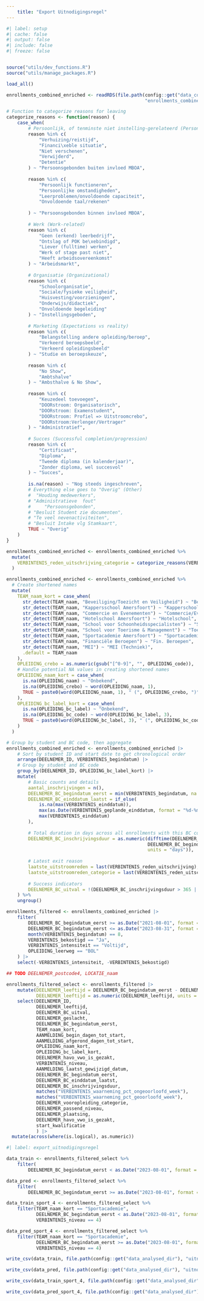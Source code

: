 ```yaml
---
    title: "Export Uitnodigingsregel"
---
```



```r
#| label: setup
#| cache: false
#| output: false
#| include: false
#| freeze: false


source("utils/dev_functions.R")
source("utils/manage_packages.R")

load_all()

```



```r

enrollments_combined_enriched <- readRDS(file.path(config::get("data_combined_dir"),
                                                   "enrollments_combined_enriched.rds"))

```


```r

# Function to categorize reasons for leaving
categorize_reasons <- function(reason) {
    case_when(
        # Persoonlijk, of tenminste niet instelling-gerelateerd (Personal reasons)
        reason %in% c(
            "Verhuizing/reistijd",
            "Financi\xeble situatie",
            "Niet verschenen",
            "Verwijderd",
            "Detentie"
        ) ~ "Persoonsgebonden buiten invloed MBOA",
        
        reason %in% c(
            "Persoonlijk functioneren",
            "Persoonlijke omstandigheden",
            "Leerproblemen/onvoldoende capaciteit",
            "Onvoldoende taal/rekenen"
            
        ) ~ "Persoonsgebonden binnen invloed MBOA",
        
        # Werk (Work-related)
        reason %in% c(
            "Geen (erkend) leerbedrijf",
            "Ontslag of POK be\xebindigd",
            "Liever (fulltime) werken",
            "Werk of stage past niet",
            "Heeft arbeidsovereenkomst"
        ) ~ "Arbeidsmarkt",
        
        # Organisatie (Organizational)
        reason %in% c(
            "Schoolorganisatie",
            "Sociale/fysieke veiligheid",
            "Huisvesting/voorzieningen",
            "Onderwijs/didactiek",
            "Onvoldoende begeleiding"
        ) ~ "Instellingsgeboden",
        
        # Marketing (Expectations vs reality)
        reason %in% c(
            "Belangstelling andere opleiding/beroep",
            "Verkeerd beroepsbeeld",
            "Verkeerd opleidingsbeeld"
        ) ~ "Studie en beroepskeuze",
        
        reason %in% c(
            "No Show", 
            "Ambtshalve"
        ) ~ "Ambsthalve & No Show",
        
        reason %in% c(
            "Keuzedeel toevoegen",
            "DOORstroom: Organisatorisch",
            "DOORstroom: Examenstudent",
            "DOORstroom: Profiel => Uitstroomcrebo",
            "DOORstroom:Verlenger/Vertrager"
        ) ~ "Administratief",
        
        # Succes (Successful completion/progression)
        reason %in% c(
            "Certificaat",
            "Diploma",
            "Tweede diploma (in kalenderjaar)",
            "Zonder diploma, wel succesvol"
        ) ~ "Succes",
        
        is.na(reason) ~ "Nog steeds ingeschreven",
        # Everything else goes to "Overig" (Other)
        #  "Houding medewerkers",
        # "Administratieve  fout"
        #     "Persoonsgebonden",
        # "Besluit Student zie documenten",
        # "Te veel nevenactiviteiten",
        # "Besluit Intake vlg Stamkaart",
        TRUE ~ "Overig"
    )
}

```

```r

enrollments_combined_enriched <- enrollments_combined_enriched %>%
  mutate(
    VERBINTENIS_reden_uitschrijving_categorie = categorize_reasons(VERBINTENIS_reden_uitschrijving)
  )

```

```r

enrollments_combined_enriched <- enrollments_combined_enriched %>%
  # Create shortened names
  mutate(
    TEAM_naam_kort = case_when(
      str_detect(TEAM_naam, "Beveiliging/Toezicht en Veiligheid") ~ "Beveiliging",
      str_detect(TEAM_naam, "Kappersschool Amersfoort") ~ "Kapperschool",
      str_detect(TEAM_naam, "Commercie en Evenementen") ~ "Commercie/Events",
      str_detect(TEAM_naam, "Hotelschool Amersfoort") ~ "Hotelschool",
      str_detect(TEAM_naam, "School voor Schoonheidsspecialisten") ~ "Schoonheid spec.",
      str_detect(TEAM_naam, "School voor Toerisme & Management") ~ "Toerisme & Mgt",
      str_detect(TEAM_naam, "Sportacademie Amersfoort") ~ "Sportacademie",
      str_detect(TEAM_naam, "Financiële Beroepen") ~ "Fin. Beroepen",
      str_detect(TEAM_naam, "MEI") ~ "MEI (Techniek)",
      .default = TEAM_naam
    ),
    OPLEIDING_crebo = as.numeric(gsub("[^0-9]", "", OPLEIDING_code)),
    # Handle potential NA values in creating shortened names
    OPLEIDING_naam_kort = case_when(
      is.na(OPLEIDING_naam) ~ "Onbekend",
      is.na(OPLEIDING_crebo) ~ word(OPLEIDING_naam, 1),
      TRUE ~ paste0(word(OPLEIDING_naam, 1), " (", OPLEIDING_crebo, ")")
    ),
    OPLEIDING_bc_label_kort = case_when(
      is.na(OPLEIDING_bc_label) ~ "Onbekend",
      is.na(OPLEIDING_bc_code) ~ word(OPLEIDING_bc_label, 3),
      TRUE ~ paste0(word(OPLEIDING_bc_label, 3), " (", OPLEIDING_bc_code, ")")
    )
  )

```



```r

# Group by student and BC code, then aggregate
enrollments_combined_enriched <- enrollments_combined_enriched |>
    # Sort by student ID and start date to get chronological order
    arrange(DEELNEMER_ID, VERBINTENIS_begindatum) |>
    # Group by student and BC code
    group_by(DEELNEMER_ID, OPLEIDING_bc_label_kort) |>
    mutate(
        # Basic counts and details
        aantal_inschrijvingen = n(),
        DEELNEMER_BC_begindatum_eerst = min(VERBINTENIS_begindatum, na.rm = TRUE),
        DEELNEMER_BC_einddatum_laatst = if_else(
            is.na(max(VERBINTENIS_einddatum)),
            max(as.Date(VERBINTENIS_geplande_einddatum, format = "%d-%m-%Y")),
            max(VERBINTENIS_einddatum)
        ),
        
        # Total duration in days across all enrollments with this BC code
        DEELNEMER_BC_inschrijvingsduur = as.numeric(difftime(DEELNEMER_BC_einddatum_laatst, 
                                                    DEELNEMER_BC_begindatum_eerst, 
                                                    units = "days")),
        
        # Latest exit reason
        laatste_uitstroomreden = last(VERBINTENIS_reden_uitschrijving),
        laatste_uitstroomreden_categorie = last(VERBINTENIS_reden_uitschrijving_categorie),
        
        # Success indicators
        DEELNEMER_BC_uitval = !(DEELNEMER_BC_inschrijvingsduur > 365 | laatste_uitstroomreden_categorie == "Succes")
    ) %>%
    ungroup()

```

```r


enrollments_filtered <- enrollments_combined_enriched |>
    filter(
        DEELNEMER_BC_begindatum_eerst >= as.Date("2021-08-01", format = "%Y-%m-%d"),
        DEELNEMER_BC_begindatum_eerst <= as.Date("2023-08-31", format = "%Y-%m-%d"),
        month(VERBINTENIS_begindatum) == 8,
        VERBINTENIS_bekostigd == "Ja",
        VERBINTENIS_intensiteit == "Voltijd",
        OPLEIDING_leerweg == "BOL"
    ) |>
    select(-VERBINTENIS_intensiteit, -VERBINTENIS_bekostigd)

```

```r

## TODO DEELNEMER_postcode4, LOCATIE_naam

enrollments_filtered_select <- enrollments_filtered |>
    mutate(DEELNEMER_leeftijd = DEELNEMER_BC_begindatum_eerst - DEELNEMER_geboorte_jaarmaand, 
           DEELNEMER_leeftijd = as.numeric(DEELNEMER_leeftijd, units = "days") / 365.25) |>
    select(DEELNEMER_ID,
           DEELNEMER_leeftijd,
           DEELNEMER_BC_uitval,
           DEELNEMER_geslacht,
           DEELNEMER_BC_begindatum_eerst,
           TEAM_naam_kort,
           AANMELDING_begin_dagen_tot_start,
           AANMELDING_afgerond_dagen_tot_start,
           OPLEIDING_naam_kort,
           OPLEIDING_bc_label_kort,
           DEELNEMER_havo_vwo_is_gezakt,
           VERBINTENIS_niveau,
           AANMELDING_laatst_gewijzigd_datum,
           DEELNEMER_BC_begindatum_eerst,
           DEELNEMER_BC_einddatum_laatst,
           DEELNEMER_BC_inschrijvingsduur,
           matches("VERBINTENIS_waarneming_pct_ongeoorloofd_week"),
           matches("VERBINTENIS_waarneming_pct_geoorloofd_week"),
           DEELNEMER_vooropleiding_categorie,
           DEELNEMER_passend_niveau,
           DEELNEMER_plaatsing,
           DEELNEMER_havo_vwo_is_gezakt,
           start_kwalificatie
           ) |>
  mutate(across(where(is.logical), as.numeric))

```

```r
#| label: export_uitnodigingsregel

data_train <- enrollments_filtered_select %>%
    filter(
        DEELNEMER_BC_begindatum_eerst < as.Date("2023-08-01", format = "%Y-%m-%d"))

data_pred <- enrollments_filtered_select %>%
    filter(
        DEELNEMER_BC_begindatum_eerst >= as.Date("2023-08-01", format = "%Y-%m-%d"))

data_train_sport_4 <- enrollments_filtered_select %>%
    filter(TEAM_naam_kort == "Sportacademie",
           DEELNEMER_BC_begindatum_eerst < as.Date("2023-08-01", format = "%Y-%m-%d"),
           VERBINTENIS_niveau == 4)

data_pred_sport_4 <- enrollments_filtered_select %>%
    filter(TEAM_naam_kort == "Sportacademie",
           DEELNEMER_BC_begindatum_eerst >= as.Date("2023-08-01", format = "%Y-%m-%d"),
           VERBINTENIS_niveau == 4)

write_csv(data_train, file.path(config::get("data_analysed_dir"), "uitnodigingsregel_train.csv"))

write_csv(data_pred, file.path(config::get("data_analysed_dir"), "uitnodigingsregel_pred.csv"))

write_csv(data_train_sport_4, file.path(config::get("data_analysed_dir"), "uitnodigingsregel_train_sport_4.csv"))

write_csv(data_pred_sport_4, file.path(config::get("data_analysed_dir"), "uitnodigingsregel_pred_sport_4.csv"))

```

